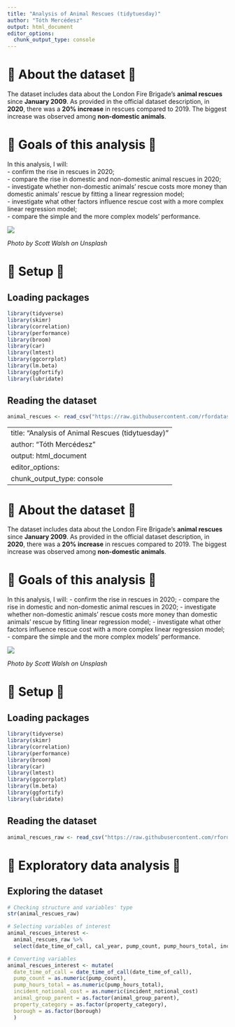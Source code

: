 ```yaml
---
title: "Analysis of Animal Rescues (tidytuesday)"
author: "Tóth Mercédesz"
output: html_document
editor_options: 
  chunk_output_type: console
---
```

# 🐾 About the dataset 🐾

The dataset includes data about the London Fire Brigade's **animal rescues** since **January 2009**. As provided in the official dataset description, in **2020**, there was a **20% increase** in rescues compared to 2019. The biggest increase was observed among **non-domestic animals**.

# 🐾 Goals of this analysis 🐾

In this analysis, I will:  
- confirm the rise in rescues in 2020;  
- compare the rise in domestic and non-domestic animal rescues in 2020;  
- investigate whether non-domestic animals' rescue costs more money than domestic animals' rescue by fitting a linear regression model;  
- investigate what other factors influence rescue cost with a more complex linear regression model;  
- compare the simple and the more complex models' performance.  

![](https://images.unsplash.com/photo-1500479694472-551d1fb6258d?q=80&w=2070&auto=format&fit=crop&ixlib=rb-4.0.3&ixid=M3wxMjA3fDB8MHxwaG90by1wYWdlfHx8fGVufDB8fHx8fA%3D%3D)

*Photo by Scott Walsh on Unsplash*

# 🐾 Setup 🐾

## Loading packages

```r
library(tidyverse)
library(skimr)
library(correlation)
library(performance)
library(broom)
library(car)
library(lmtest)
library(ggcorrplot)
library(lm.beta)
library(ggfortify)
library(lubridate)
```

## Reading the dataset

```r
animal_rescues <- read_csv("https://raw.githubusercontent.com/rfordatascience/tidytuesday/main/data/2021/2021-06-29/animal_rescues.csv")
```
---
title: "Analysis of Animal Rescues (tidytuesday)"
author: "Tóth Mercédesz"
output: html_document
editor_options: 
  chunk_output_type: console
---
# 🐾 About the dataset 🐾

The dataset includes data about the London Fire Brigade's **animal rescues** since **January 2009**. As provided in the official dataset description, in **2020**, there was a **20% increase** in rescues compared to 2019. The biggest increase was observed among **non-domestic animals**.

# 🐾 Goals of this analysis 🐾

In this analysis, I will:
- confirm the rise in rescues in 2020;
- compare the rise in domestic and non-domestic animal rescues in 2020;
- investigate whether non-domestic animals' rescue costs more money  than domestic animals' rescue by fitting linear regression model;
- investigate what other factors influence rescue cost with a more complex linear regression model;
- compare the simple and the more complex models' performance.

![](https://unsplash.com/photos/brown-animal-on-green-grass-CQl3Y5bV6FA?fbclid=IwZXh0bgNhZW0CMTEAAR3WEhPMvzJhAjxX7eeva-pQReK8zQtncIzwZbh5gTTJCj3KXel5s-G8w1A_aem_NAjyAU18jwqKcNRbIx4U5w)

*Photo by Scott Walsh on Unsplash*

# 🐾 Setup 🐾

## Loading packages

```r
library(tidyverse)
library(skimr)
library(correlation)
library(performance)
library(broom)
library(car)
library(lmtest)
library(ggcorrplot)
library(lm.beta)
library(ggfortify)
library(lubridate)
```

## Reading the dataset

```r
animal_rescues_raw <- read_csv("https://raw.githubusercontent.com/rfordatascience/tidytuesday/main/data/2021/2021-06-29/animal_rescues.csv")
```

# 🐾 Exploratory data analysis 🐾

## Exploring the dataset

```r
# Checking structure and variables' type
str(animal_rescues_raw)

# Selecting variables of interest
animal_rescues_interest <- 
  animal_rescues_raw %>%
  select(date_time_of_call, cal_year, pump_count, pump_hours_total, incident_notional_cost, animal_group_parent, property_category, borough)

# Converting variables
animal_rescues_interest <- mutate(
  date_time_of_call = date_time_of_call(date_time_of_call),
  pump_count = as.numeric(pump_count),
  pump_hours_total = as.numeric(pump_hours_total),
  incident_notional_cost = as.numeric(incident_notional_cost)
  animal_group_parent = as.factor(animal_group_parent),
  property_category = as.factor(property_category),
  borough = as.factor(borough)
  )





```
